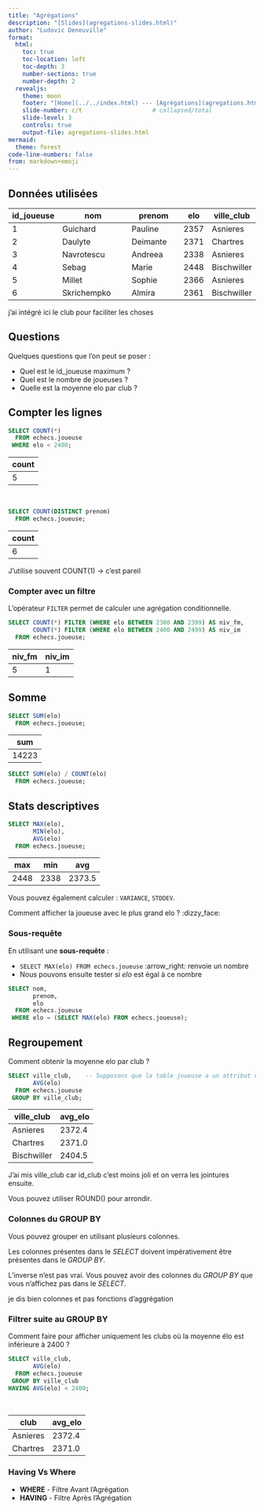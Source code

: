 ```yaml
---
title: "Agrégations"
description: "[Slides](agregations-slides.html)"
author: "Ludovic Deneuville"
format: 
  html:
    toc: true
    toc-location: left
    toc-depth: 3
    number-sections: true
    number-depth: 2
  revealjs:
    theme: moon
    footer: "[Home](../../index.html) --- [Agrégations](agregations.html)"
    slide-number: c/t                    # collapsed/total
    slide-level: 3
    controls: true
    output-file: agregations-slides.html
mermaid:
  theme: forest
code-line-numbers: false
from: markdown+emoji
---
```


## Données utilisées

::: {.small-table}
| **id_joueuse** | **nom**                | **prenom**       | **elo** | **ville_club** |
|----------------|------------------------|------------------|---------|----------------|
| 1              | Guichard               | Pauline          | 2357    | Asnieres       |
| 2              | Daulyte                | Deimante         | 2371    | Chartres       | 
| 3              | Navrotescu             | Andreea          | 2338    | Asnieres       |
| 4              | Sebag                  | Marie            | 2448    | Bischwiller    |
| 5              | Millet                 | Sophie           | 2366    | Asnieres       |
| 6              | Skrichempko            | Almira           | 2361    | Bischwiller    |
:::

::: {.notes}
j'ai intégré ici le club pour faciliter les choses
:::

## Questions

Quelques questions que l'on peut se poser :

::: {.incremental}
- Quel est le id_joueuse maximum ?
- Quel est le nombre de joueuses ?
- Quelle est la moyenne elo par club ?
:::

## Compter les lignes

```.sql
SELECT COUNT(*)
  FROM echecs.joueuse
 WHERE elo < 2400;
```

::: {.small-table}
| **count** |
|-----------|
| 5         |
:::

<br>

```.sql
SELECT COUNT(DISTINCT prenom)
  FROM echecs.joueuse;
```

::: {.small-table}
| **count** |
|-----------|
| 6         |
:::

::: {.notes}
J'utilise souvent COUNT(1) -> c'est pareil
:::

### Compter avec un filtre

L'opérateur `FILTER` permet de calculer une agrégation conditionnelle. 

```.sql
SELECT COUNT(*) FILTER (WHERE elo BETWEEN 2300 AND 2399) AS niv_fm,
       COUNT(*) FILTER (WHERE elo BETWEEN 2400 AND 2499) AS niv_im
  FROM echecs.joueuse;
```

::: {.small-table}
| **niv_fm** | **niv_im** |
|------------|------------|
| 5          | 1          |
:::

## Somme

```.sql
SELECT SUM(elo)
  FROM echecs.joueuse;
```

::: {.small-table}
| **sum**     |
|-------------|
| 14223       |
:::

::: {.notes}
```.sql
SELECT SUM(elo) / COUNT(elo)
  FROM echecs.joueuse;
```

:::

## Stats descriptives

```.sql
SELECT MAX(elo),
       MIN(elo),
       AVG(elo)
  FROM echecs.joueuse;
```

::: {.small-table}
| **max**     | **min**     | **avg**     |
|-------------|-------------|-------------|
| 2448        | 2338        | 2373.5      |
:::

::: {.callout-tip}
Vous pouvez également calculer : `VARIANCE`, `STDDEV`.
:::


::: {.fragment}
Comment afficher la joueuse avec le plus grand elo ? :dizzy_face:
:::


### Sous-requête

En utilisant une **sous-requête** :

- `SELECT MAX(elo) FROM echecs.joueuse` :arrow_right: renvoie un nombre
- Nous pouvons ensuite tester si *elo* est égal à ce nombre

::: {.fragment}
```.sql
SELECT nom,
       prenom,
       elo
  FROM echecs.joueuse
 WHERE elo = (SELECT MAX(elo) FROM echecs.joueuse);
```
:::

## Regroupement

Comment obtenir la moyenne elo par club ?

:::::: {.fragment}

```.sql
SELECT ville_club,    -- Supposons que la table joueuse a un attribut ville_club
       AVG(elo)
  FROM echecs.joueuse
 GROUP BY ville_club;
```

::: {.small-table}
| **ville_club**   | **avg_elo** |
|------------------|-------------|
| Asnieres         | 2372.4      |
| Chartres         | 2371.0      |
| Bischwiller      | 2404.5      |

:::
::::::

::: {.notes}
J'ai mis ville_club car id_club c'est moins joli et on verra les jointures ensuite.

Vous pouvez utiliser ROUND() pour arrondir.
:::

### Colonnes du GROUP BY

Vous pouvez grouper en utilisant plusieurs colonnes.

::: {.callout-important}
Les colonnes présentes dans le *SELECT* doivent impérativement être présentes dans le *GROUP BY*.

L'inverse n'est pas vrai. Vous pouvez avoir des colonnes du *GROUP BY* que vous n'affichez pas dans le *SELECT*.
:::

::: {.notes}
je dis bien colonnes et pas fonctions d'aggrégation
:::


### Filtrer suite au GROUP BY

Comment faire pour afficher uniquement les clubs où la moyenne élo est inférieure à 2400 ?

:::::: {.fragment}

```.sql
SELECT ville_club,
       AVG(elo)
  FROM echecs.joueuse
 GROUP BY ville_club
HAVING AVG(elo) < 2400;
```

<br>

::: {.small-table}
| **club**         | **avg_elo** |
|------------------|-------------|
| Asnieres         | 2372.4      |
| Chartres         | 2371.0      |

:::
::::::

### Having Vs Where

- **WHERE** - Filtre Avant l'Agrégation
- **HAVING** - Filtre Après l'Agrégation